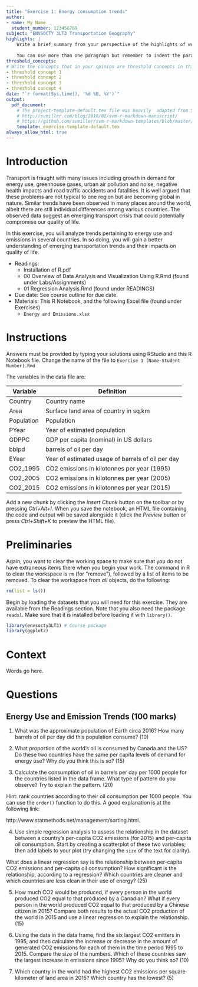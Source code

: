 ```yaml
---
title: "Exercise 1: Energy consumption trends"
author:
- name: My Name
  student_number: 123456789
subject: "ENVSOCTY 3LT3 Transportation Geography"
highlights: |
    Write a brief summary from your perspective of the highlights of working on this assignment.
    
    You can use more than one paragraph but remember to indent the paragraphs. Try to keep this at less than 200 (?) words.
threshold_concepts: 
# Write the concepts that in your opinion are threshold concepts in this exercise.
- threshold concept 1
- threshold concept 2 
- threshold concept 3
- threshold concept 4
date: "`r format(Sys.time(), '%d %B, %Y')`"
output:
  pdf_document:
    # The project-template-default.tex file was heavily  adapted from Steven V. Miller's template for academic manuscripts. See:
    # http://svmiller.com/blog/2016/02/svm-r-markdown-manuscript/
    # https://github.com/svmiller/svm-r-markdown-templates/blob/master/svm-latex-ms.tex
    template: exercise-template-default.tex
always_allow_html: true
---
```


# Introduction

Transport is fraught with many issues including growth in demand for energy use, greenhouse gases, urban air pollution and noise, negative health impacts and road traffic accidents and fatalities. It is well argued that these problems are not typical to one region but are becoming global in nature. Similar trends have been observed in many places around the world, albeit there are still individual differences among various countries. The observed data suggest an emerging transport crisis that could potentially compromise our quality of life.

In this exercise, you will analyze trends pertaining to energy use and emissions in several countries. In so doing, you will gain a better understanding of emerging transportation trends and their impacts on quality of life.

* Readings:
    + Installation of R.pdf
    + 00 Overview of Data Analysis and Visualization Using R.Rmd (found under Labs/Assignments)
    + 01 Regression Analysis.Rmd (found under READINGS)
* Due date:	See course outline for due date.
* Materials: This R Notebook, and the following Excel file (found under Exercises)
    + `Energy and Emissions.xlsx`

# Instructions

Answers must be provided by typing your solutions using RStudio and this R Notebook file. Change the name of the file to `Exercise 1 (Name-Student Number).Rmd`

The variables in the data file are:

Variable | Definition
-- | --
Country	| Country name
Area | Surface land area of country in sq.km
Population | Population
PYear | Year of estimated population
GDPPC | GDP per capita (nominal) in US dollars
bblpd | barrels of oil per day
EYear | Year of estimated usage of barrels of oil per day
CO2_1995 | CO2 emissions in kilotonnes per year (1995)
CO2_2005 | CO2 emissions in kilotonnes per year (2005)
CO2_2015 | CO2 emissions in kilotonnes per year (2015)

Add a new chunk by clicking the *Insert Chunk* button on the toolbar or by pressing *Ctrl+Alt+I*. When you save the notebook, an HTML file containing the code and output will be saved alongside it (click the *Preview* button or press *Ctrl+Shift+K* to preview the HTML file).

# Preliminaries

Again, you want to clear the working space to make sure that you do not have extraneous items there when you begin your work. The command in R to clear the workspace is `rm` (for "remove"), followed by a list of items to be removed. To clear the workspace from _all_ objects, do the following:

```r
rm(list = ls())
```

Begin by loading the datasets that you will need for this exercise. They are available from the Readings section. Note that you also need the package `readxl`. Make sure that it is installed before loading it with `library()`. 

```r
library(envsocty3LT3) # Course package
library(ggplot2)
```

# Context

Words go here.

# Questions

## Energy Use and Emission Trends (100 marks)

1.	What was the approximate population of Earth circa 2016? How many barrels of oil per day did this population consume? (10)

2.	What proportion of the world's oil is consumed by Canada and the US? Do these two countries have the same per capita levels of demand for energy use? Why do you think this is so? (15)

3.	Calculate the consumption of oil in barrels per day per 1000 people for the countries listed in the data frame. What type of pattern do you observe? Try to explain the pattern. (20)

Hint: rank countries according to their oil consumption per 1000 people. You can use the `order()` function to do this. A good explanation is at the following link:

http://www.statmethods.net/management/sorting.html.

4. Use simple regression analysis to assess the relationship in the dataset between a country's per-capita CO2 emissions (for 2015) and per-capita oil consumption. Start by creating a scatterplot of these two variables; then add labels to your plot (try changing the `size` of the text for clarity). 

What does a linear regression say is the relationship between per-capita CO2 emissions and per-capita oil consumption? How significant is the relationship, according to a regression? Which countries are cleaner and which countries are less clean in their use of energy? (25)

5. How much CO2 would be produced, if every person in the world produced CO2 equal to that produced by a Canadian? What if every person in the world produced CO2 equal to that produced by a Chinese citizen in 2015? Compare both results to the actual CO2 production of the world in 2015 and use a linear regression to explain the relationship. (15)

6.	Using the data in the data frame, find the six largest CO2 emitters in 1995, and then calculate the increase or decrease in the amount of generated CO2 emissions for each of them in the time period 1995 to 2015. Compare the size of the numbers. Which of these countries saw the largest increase in emissions since 1995? Why do you think so? (10)

7.	Which country in the world had the highest CO2 emissions per square kilometer of land area in 2015? Which country has the lowest? (5) 
